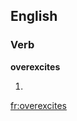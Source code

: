 
==English==

===Verb===
'''overexcites'''

# {{third-person singular of|[[overexcite]]}}

[[fr:overexcites]]